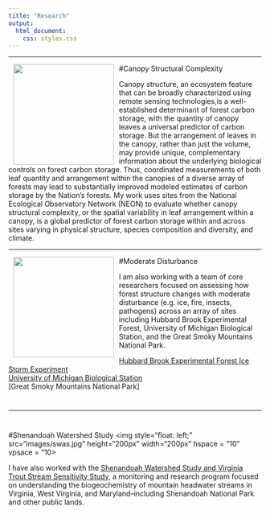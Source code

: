 ```yaml
---
title: "Research"
output:
  html_document:  
    css: styles.css
---
```

***
#Canopy Structural Complexity
<img style="float: left;" src="images/canopy.jpg" height="200px" width="200px" hspace = "10">
  
Canopy structure, an ecosystem feature that can be broadly characterized using remote sensing technologies,is a well-established determinant of forest carbon storage, with the quantity of canopy leaves a universal predictor of carbon storage. But the arrangement of leaves in the canopy, rather than just the volume, may provide unique, complementary information about the underlying biological controls on forest carbon storage. Thus, coordinated measurements of both leaf quantity and arrangement within the canopies of a diverse array of forests may lead to substantially improved modeled estimates of carbon storage by the Nation's forests. My work uses sites from the National Ecological Observatory Network (NEON) to evaluate whether canopy structural complexity, or the spatial variability in leaf arrangement within a canopy, is a global predictor of forest carbon storage within and across sites varying in physical structure, species composition and diversity, and climate.  

***
#Moderate Disturbance
<img style="float: left;" src="images/grsm.jpg" height="200px" width="200px" hspace = "10">

I am also working with a team of core researchers focused on assessing how forest structure changes with moderate disturbance (e.g. ice, fire, insects, pathogens) across an array of sites including Hubbard Brook Experimental Forest, University of Michigan Biological Station, and the Great Smoky Mountains National Park.  

[Hubbard Brook Experimental Forest Ice Storm Experiment](https://www.nrs.fs.fed.us/sustaining_forests/natural_disturbance/ice_storm_experiment/)  
[University of Michigan Biological Station](https://lsa.umich.edu/umbs)   
[Great Smoky Mountains National Park]  


#  
#  
#  
#  
#  
***
#  
#Shenandoah Watershed Study
<img style="float: left;" src="images/swas.jpg" height="200px" width="200px" hspace = "10" vpsace = "10>
    
I have also worked with the [Shenandoah Watershed Study and Virginia Trout Stream Sensitivity Study](http://people.virginia.edu/~swas/POST/scripts/overview.php), a monitoring and research program focused on understanding the biogeochemistry of mountain headwater streams in Virginia, West Virginia, and Maryland--including Shenandoah National Park and other public lands. 